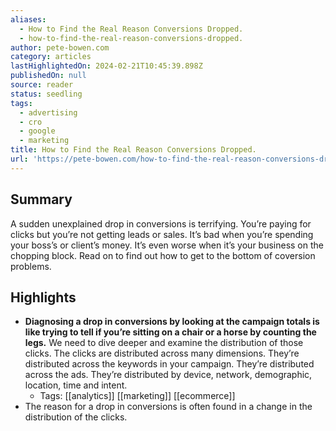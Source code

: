 ```yaml
---
aliases:
  - How to Find the Real Reason Conversions Dropped.
  - how-to-find-the-real-reason-conversions-dropped.
author: pete-bowen.com
category: articles
lastHighlightedOn: 2024-02-21T10:45:39.898Z
publishedOn: null
source: reader
status: seedling
tags:
  - advertising
  - cro
  - google
  - marketing
title: How to Find the Real Reason Conversions Dropped.
url: 'https://pete-bowen.com/how-to-find-the-real-reason-conversions-dropped'
---
```

## Summary

A sudden unexplained drop in conversions is terrifying. You’re paying for clicks but you’re not getting leads or sales. It’s bad when you’re spending your boss’s or client’s money. It’s even worse when it’s your business on the chopping block. Read on to find out how to get to the bottom of coversion problems.

## Highlights

- **Diagnosing a drop in conversions by looking at the campaign totals is like trying to tell if you’re sitting on a chair or a horse by counting the legs.**
  We need to dive deeper and examine the distribution of those clicks.
  The clicks are distributed across many dimensions. They’re distributed across the keywords in your campaign. They’re distributed across the ads. They’re distributed by device, network, demographic, location, time and intent.
    - Tags: [[analytics]] [[marketing]] [[ecommerce]]
- The reason for a drop in conversions is often found in a change in the distribution of the clicks.
